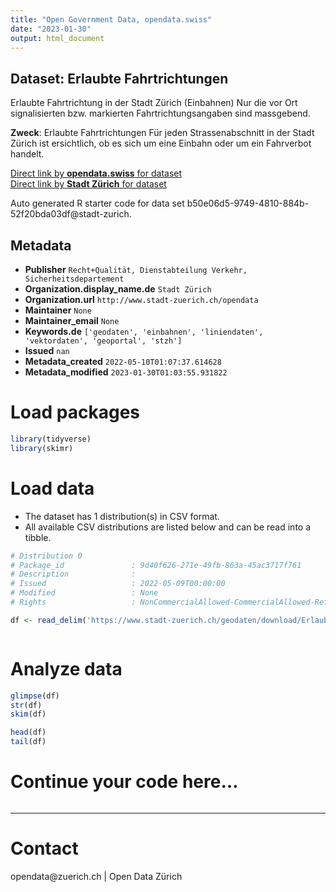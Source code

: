 ```yaml
---
title: "Open Government Data, opendata.swiss"
date: "2023-01-30"
output: html_document
---
```


## Dataset: Erlaubte Fahrtrichtungen

Erlaubte Fahrtrichtung in der Stadt Zürich (Einbahnen)
Nur die vor Ort signalisierten bzw. markierten Fahrtrichtungsangaben sind massgebend.

**Zweck**: Erlaubte Fahrtrichtungen
Für jeden Strassenabschnitt in der Stadt Zürich ist ersichtlich, ob es sich um eine Einbahn oder um ein Fahrverbot handelt.

[Direct link by **opendata.swiss** for dataset](https://opendata.swiss/de/dataset/erlaubte-fahrtrichtungen)<br>
[Direct link by **Stadt Zürich** for dataset](https://data.stadt-zuerich.ch/dataset/geo_erlaubte_fahrtrichtungen)

Auto generated R starter code for data set b50e06d5-9749-4810-884b-52f20bda03df@stadt-zurich.

## Metadata

- **Publisher** `Recht+Qualität, Dienstabteilung Verkehr, Sicherheitsdepartement`
- **Organization.display_name.de** `Stadt Zürich`
- **Organization.url** `http://www.stadt-zuerich.ch/opendata`
- **Maintainer** `None`
- **Maintainer_email** `None`
- **Keywords.de** `['geodaten', 'einbahnen', 'liniendaten', 'vektordaten', 'geoportal', 'stzh']`
- **Issued** `nan`
- **Metadata_created** `2022-05-10T01:07:37.614628`
- **Metadata_modified** `2023-01-30T01:03:55.931822`


# Load packages

```r

library(tidyverse)
library(skimr)

```

# Load data

-   The dataset has 1 distribution(s) in CSV format.
-   All available CSV distributions are listed below and can be read into a tibble.

```r

# Distribution 0
# Package_id               : 9d40f626-271e-49fb-863a-45ac3717f761
# Description              : 
# Issued                   : 2022-05-09T00:00:00
# Modified                 : None
# Rights                   : NonCommercialAllowed-CommercialAllowed-ReferenceNotRequired

df <- read_delim('https://www.stadt-zuerich.ch/geodaten/download/Erlaubte_Fahrtrichtungen?format=10008')



```

# Analyze data

```r

glimpse(df)
str(df)
skim(df)

head(df)
tail(df)

```

# Continue your code here...

```r

```

------------------------------------------------------------------------

# Contact

opendata@zuerich.ch | Open Data Zürich
